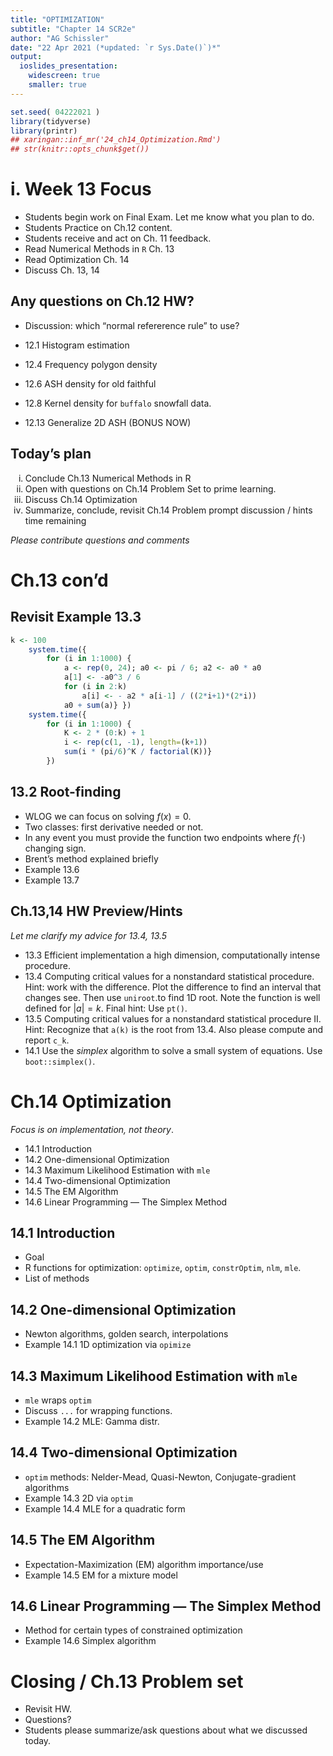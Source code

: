 ```yaml
---
title: "OPTIMIZATION"
subtitle: "Chapter 14 SCR2e"
author: "AG Schissler"
date: "22 Apr 2021 (*updated: `r Sys.Date()`)*"
output:
  ioslides_presentation:
    widescreen: true
    smaller: true
---
```


```r
set.seed( 04222021 )
library(tidyverse)
library(printr)
## xaringan::inf_mr('24_ch14_Optimization.Rmd')
## str(knitr::opts_chunk$get())
```

<!-- open up etext as you go. don't typeset the chapter -->

# i. Week 13 Focus

- Students begin work on Final Exam. Let me know what you plan to do.
- Students Practice on Ch.12 content.
- Students receive and act on Ch. 11 feedback.
- Read Numerical Methods in `R` Ch. 13
- Read Optimization Ch. 14
- Discuss Ch. 13, 14

## Any questions on Ch.12 HW?

- Discussion: which "normal refererence rule" to use?

- 12.1 Histogram estimation
- 12.4 Frequency polygon density
- 12.6 ASH density for old faithful
- 12.8 Kernel density for `buffalo` snowfall data.
- 12.13 Generalize 2D ASH (BONUS NOW)

## Today's plan

i. Conclude Ch.13 Numerical Methods in R
ii. Open with questions on Ch.14 Problem Set to prime learning.
iii. Discuss Ch.14 Optimization
iv. Summarize, conclude, revisit Ch.14 Problem prompt discussion / hints time remaining

*Please contribute questions and comments*

# Ch.13 con'd

## Revisit Example 13.3

```r
k <- 100
    system.time({
        for (i in 1:1000) {
            a <- rep(0, 24); a0 <- pi / 6; a2 <- a0 * a0
            a[1] <- -a0^3 / 6
            for (i in 2:k)
                a[i] <- - a2 * a[i-1] / ((2*i+1)*(2*i))
            a0 + sum(a)} })
    system.time({
        for (i in 1:1000) {
            K <- 2 * (0:k) + 1
            i <- rep(c(1, -1), length=(k+1))
            sum(i * (pi/6)^K / factorial(K))}
        })
```

## 13.2 Root-finding

- WLOG we can focus on solving $f(x)=0$.
- Two classes: first derivative needed or not.
- In any event you must provide the function two endpoints where $f(\cdot)$ changing sign.
- Brent's method explained briefly
- Example 13.6
- Example 13.7

## Ch.13,14 HW Preview/Hints

*Let me clarify my advice for 13.4, 13.5*

- 13.3 Efficient implementation a high dimension, computationally intense procedure.
- 13.4 Computing critical values for a nonstandard statistical procedure. Hint: work with the difference. Plot the difference to find an interval that changes see. Then use `uniroot`.to find 1D root.  Note the function is well defined for $|a|=k$. Final hint: Use `pt()`.
- 13.5 Computing critical values for a nonstandard statistical procedure II. Hint: Recognize that `a(k)` is the root from 13.4. Also please compute and report `c_k`.
- 14.1 Use the *simplex* algorithm to solve a small system of equations. Use `boot::simplex()`.

# Ch.14 Optimization

*Focus is on implementation, not theory*.

- 14.1 Introduction
- 14.2 One-dimensional Optimization
- 14.3 Maximum Likelihood Estimation with `mle`
- 14.4 Two-dimensional Optimization
- 14.5 The EM Algorithm
- 14.6 Linear Programming --- The Simplex Method

## 14.1 Introduction

- Goal
- R functions for optimization: `optimize`, `optim`, `constrOptim`, `nlm`, `mle`.
- List of methods

## 14.2 One-dimensional Optimization

- Newton algorithms, golden search, interpolations
- Example 14.1 1D optimization via `opimize`

## 14.3 Maximum Likelihood Estimation with `mle`

- `mle` wraps `optim`
- Discuss `...` for wrapping functions.
- Example 14.2 MLE: Gamma distr.

## 14.4 Two-dimensional Optimization

- `optim` methods: Nelder-Mead, Quasi-Newton, Conjugate-gradient algorithms
- Example 14.3 2D via `optim`
- Example 14.4 MLE for a quadratic form

## 14.5 The EM Algorithm

- Expectation-Maximization (EM) algorithm importance/use
- Example 14.5 EM for a mixture model

## 14.6 Linear Programming --- The Simplex Method

- Method for certain types of constrained optimization
- Example 14.6 Simplex algorithm

# Closing / Ch.13 Problem set

- Revisit HW.
- Questions?
- Students please summarize/ask questions about what we discussed today.
